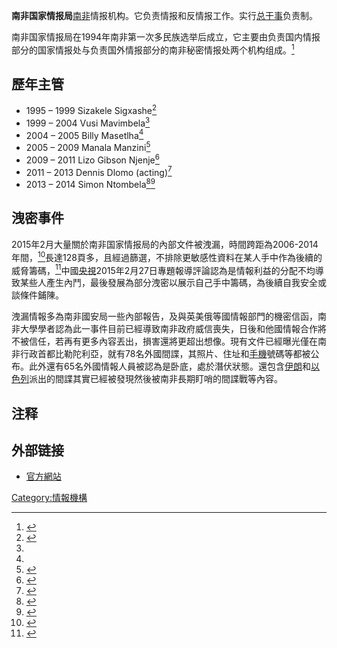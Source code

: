 {{coord|28|18|24|S|25|51|02|E|display=title}}
{{Infobox Government agency
|agency_name     = 南非国家情报局
|nativename      = NIA
|nativename_a    =
|seal            = 
|seal_width      = 
|seal_caption    = 
|formed          = 1994 年
|preceding1      =
|preceding2      =
|dissolved       =
|superseding     =
|jurisdiction    = [[File:Flag_of_South_Africa.svg|22px]]南非
|headquarters    = [[File:Flag_of_South_Africa.svg|22px]][[南非|南非]]  [[比勒陀利亚|比勒陀利亚]]
|employees       =  
|budget          =
|minister1_name  = 
|minister1_pfo   = 
|minister2_name  =
|minister2_pfo   =
|chief1_name     = 
|chief1_position = 总干事
|chief2_name     =
|chief2_position =
|parent_agency   = 
|child1_agency   =
|child2_agency   =
|website         = http://www.nia.gov.za
|footnotes       =
}}
'''南非国家情报局'''[[南非|南非]]情报机构。它负责情报和反情报工作。实行[[总干事|总干事]]负责制。

南非国家情报局在1994年南非第一次多民族选举后成立，它主要由负责国内情报部分的国家情报处与负责国外情报部分的南非秘密情报处两个机构组成。<ref>{{Cite web |url=http://www.nia.gov.za/ |title=存档副本 |accessdate=2017-09-14 |archive-date=2011-05-18 |archive-url=https://web.archive.org/web/20110518201120/http://www.nia.gov.za/ |dead-url=yes }}</ref>
==歷年主管==
* 1995 – 1999 Sizakele Sigxashe<ref name=Sanders>{{cite book|last=Sanders|first=James|title=Apartheid's Friends. The Rise and Fall of South Africa's Secret Services.|year=2006|publisher=John Murray(Publishers)|location=Great Britain|isbn=978-0719566752}}</ref>{{rp|345}}
* 1999 – 2004 Vusi Mavimbela<ref name=Sanders/>{{rp|346}}
* 2004 – 2005 Billy Masetlha<ref name=Sanders/>{{rp|346}}
* 2005 – 2009 Manala Manzini<ref>{{cite news |url=http://www.iol.co.za/news/politics/minister-calls-manala-the-perfect-spy-1.256765#.UmozNv2Q_IU |title=Minister calls Manala 'the perfect spy' |work=IOL News |date= |accessdate=2013-10-27 |archive-date=2013-10-29 |archive-url=https://web.archive.org/web/20131029195452/http://www.iol.co.za/news/politics/minister-calls-manala-the-perfect-spy-1.256765#.UmozNv2Q_IU |dead-url=no }}</ref>
* 2009 – 2011 Lizo Gibson Njenje<ref>{{cite news |url=http://www.iol.co.za/news/politics/mo-appointment-angers-opposition-parties-1.460337?ot=inmsa.ArticlePrintPageLayout.ot |title=Mo appointment angers opposition parties |work=IOL News |date= |accessdate=2013-10-27 |archive-date=2013-10-29 |archive-url=https://web.archive.org/web/20131029200240/http://www.iol.co.za/news/politics/mo-appointment-angers-opposition-parties-1.460337?ot=inmsa.ArticlePrintPageLayout.ot |dead-url=no }}</ref>
* 2011 – 2013 Dennis Dlomo (acting)<ref>{{cite news |url=http://www.iol.co.za/news/politics/spy-bill-paves-way-for-agency-merger-1.1493273#.Umov9_2Q_IU |title=Spy bill paves way for agency merger |work=IOL News |date= |accessdate=2013-10-27 |archive-date=2013-10-29 |archive-url=https://web.archive.org/web/20131029200047/http://www.iol.co.za/news/politics/spy-bill-paves-way-for-agency-merger-1.1493273#.Umov9_2Q_IU |dead-url=no }}</ref>
* 2013 – 2014 Simon Ntombela<ref>{{cite news |url=http://mg.co.za/article/2013-08-02-cwele-announces-new-appointments-in-intelligence |title=Cwele announces new appointments in intelligence |work=Mail&Gardian |date= |accessdate=2013-10-27 |archive-date=2013-08-24 |archive-url=https://web.archive.org/web/20130824062012/http://mg.co.za/article/2013-08-02-cwele-announces-new-appointments-in-intelligence/ |dead-url=no }}</ref><ref name="Mail01">{{cite news |url=http://mg.co.za/article/2014-09-06-ssa-defends-zumas-axing-of-spooks |title=SSA defends Zuma's axing of spooks |work=Mail&Gardian |date=2014-09-06 |accessdate=2015-02-08 |archive-date=2015-02-08 |archive-url=https://web.archive.org/web/20150208181429/http://mg.co.za/article/2014-09-06-ssa-defends-zumas-axing-of-spooks |dead-url=no }}</ref>

==洩密事件==
2015年2月大量關於南非国家情报局的內部文件被洩漏，時間跨距為2006-2014年間，<ref>{{Cite web |url=http://news.sina.com.tw/article/20150225/13898629.html |title=南非間諜門驚爆 |accessdate=2015-03-01 |archive-date=2015-04-02 |archive-url=https://web.archive.org/web/20150402103630/http://news.sina.com.tw/article/20150225/13898629.html |dead-url=no }}</ref>長達128頁多，且經過篩選，不排除更敏感性資料在某人手中作為後續的威脅籌碼，<ref>{{Cite web |url=http://news.cntv.cn/2015/02/27/VIDE1425051534881958.shtml |title=央視-南非洩密間諜戰透漏大國運作 |accessdate=2015-03-01 |archive-date=2015-04-02 |archive-url=https://web.archive.org/web/20150402123656/http://news.cntv.cn/2015/02/27/VIDE1425051534881958.shtml |dead-url=no }}</ref>中國[[中国中央电视台|央視]]2015年2月27日專題報導評論認為是情報利益的分配不均導致某些人產生內鬥，最後發展為部分洩密以展示自己手中籌碼，為後續自我安全或談條件鋪陳。

洩漏情報多為南非國安局一些內部報告，及與英美俄等國情報部門的機密信函，南非大學學者認為此一事件目前已經導致南非政府威信喪失，日後和他國情報合作將不被信任，若再有更多內容丟出，損害還將更超出想像。現有文件已經曝光僅在南非行政首都比勒陀利亞，就有78名外國間諜，其照片、住址和[[手機|手機]]號碼等都被公布。此外還有65名外國情報人員被認為是卧底，處於潛伏狀態。還包含[[伊朗|伊朗]]和[[以色列|以色列]]派出的間諜其實已經被發現然後被南非長期盯哨的間諜戰等內容。
==注释==
{{reflist}}

== 外部链接 ==
* [https://web.archive.org/web/20110518201120/http://www.nia.gov.za/ 官方網站]{{en}}


[[Category:情報機構|Category:情報機構]]